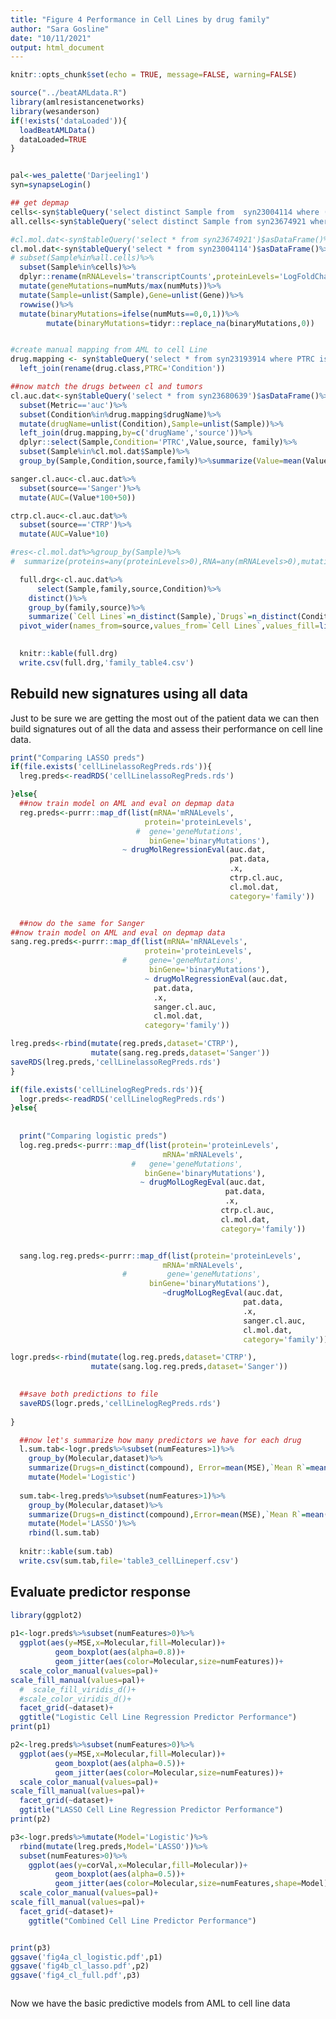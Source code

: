 ```yaml
---
title: "Figure 4 Performance in Cell Lines by drug family"
author: "Sara Gosline"
date: "10/11/2021"
output: html_document
---
```


```r
knitr::opts_chunk$set(echo = TRUE, message=FALSE, warning=FALSE)

source("../beatAMLdata.R")
library(amlresistancenetworks)
library(wesanderson)
if(!exists('dataLoaded')){
  loadBeatAMLData()
  dataLoaded=TRUE
}


pal<-wes_palette('Darjeeling1')
syn=synapseLogin()

## get depmap
cells<-syn$tableQuery('select distinct Sample from  syn23004114 where ( LogFoldChange<>0 AND transcriptCounts<>0)')$asDataFrame()$Sample
all.cells<-syn$tableQuery('select distinct Sample from syn23674921 where ( LogFoldChange<>0 AND transcriptCounts<>0)')$asDataFrame()$Sample

#cl.mol.dat<-syn$tableQuery('select * from syn23674921')$asDataFrame()%>%
cl.mol.dat<-syn$tableQuery('select * from syn23004114')$asDataFrame()%>%
# subset(Sample%in%all.cells)%>%
  subset(Sample%in%cells)%>%
  dplyr::rename(mRNALevels='transcriptCounts',proteinLevels='LogFoldChange')%>%
  mutate(geneMutations=numMuts/max(numMuts))%>%
  mutate(Sample=unlist(Sample),Gene=unlist(Gene))%>%
  rowwise()%>%
  mutate(binaryMutations=ifelse(numMuts==0,0,1))%>%
        mutate(binaryMutations=tidyr::replace_na(binaryMutations,0))


#create manual mapping from AML to cell Line
drug.mapping <- syn$tableQuery('select * from syn23193914 where PTRC is not NULL')$asDataFrame()%>%
  left_join(rename(drug.class,PTRC='Condition'))

##now match the drugs between cl and tumors
cl.auc.dat<-syn$tableQuery('select * from syn23680639')$asDataFrame()%>%
  subset(Metric=='auc')%>%
  subset(Condition%in%drug.mapping$drugName)%>%
  mutate(drugName=unlist(Condition),Sample=unlist(Sample))%>%
  left_join(drug.mapping,by=c('drugName','source'))%>%
  dplyr::select(Sample,Condition='PTRC',Value,source, family)%>%
  subset(Sample%in%cl.mol.dat$Sample)%>%
  group_by(Sample,Condition,source,family)%>%summarize(Value=mean(Value))%>%ungroup()

sanger.cl.auc<-cl.auc.dat%>%
  subset(source=='Sanger')%>%
  mutate(AUC=(Value*100+50))

ctrp.cl.auc<-cl.auc.dat%>%
  subset(source=='CTRP')%>%
  mutate(AUC=Value*10)

#res<-cl.mol.dat%>%group_by(Sample)%>%
#  summarize(proteins=any(proteinLevels>0),RNA=any(mRNALevels>0),mutations=any(geneMutations>0))

  full.drg<-cl.auc.dat%>%
      select(Sample,family,source,Condition)%>%
    distinct()%>%
    group_by(family,source)%>%
    summarize(`Cell Lines`=n_distinct(Sample),`Drugs`=n_distinct(Condition))%>%
  pivot_wider(names_from=source,values_from=`Cell Lines`,values_fill=list(`Cell Lines`=0))

              
  knitr::kable(full.drg)
  write.csv(full.drg,'family_table4.csv')
```

## Rebuild new signatures using all data 

Just to be sure we are getting the most out of the patient data we can then build signatures out of all the data and assess their performance on cell line data.

```r

print("Comparing LASSO preds")
if(file.exists('cellLinelassoRegPreds.rds')){
  lreg.preds<-readRDS('cellLinelassoRegPreds.rds')

}else{
  ##now train model on AML and eval on depmap data
  reg.preds<-purrr::map_df(list(mRNA='mRNALevels',
                              protein='proteinLevels',
                            #  gene='geneMutations',
                               binGene='binaryMutations'),
                         ~ drugMolRegressionEval(auc.dat,
                                                 pat.data,
                                                 .x,
                                                 ctrp.cl.auc,
                                                 cl.mol.dat,
                                                 category='family'))


  ##now do the same for Sanger
##now train model on AML and eval on depmap data
sang.reg.preds<-purrr::map_df(list(mRNA='mRNALevels',
                              protein='proteinLevels',
                         #     gene='geneMutations',
                               binGene='binaryMutations'),
                              ~ drugMolRegressionEval(auc.dat,
                                pat.data,
                                .x,
                                sanger.cl.auc,
                                cl.mol.dat,
                              category='family'))

lreg.preds<-rbind(mutate(reg.preds,dataset='CTRP'),
                  mutate(sang.reg.preds,dataset='Sanger'))
saveRDS(lreg.preds,'cellLinelassoRegPreds.rds')
}

if(file.exists('cellLinelogRegPreds.rds')){
  logr.preds<-readRDS('cellLinelogRegPreds.rds')
}else{
  
  
  print("Comparing logistic preds")
  log.reg.preds<-purrr::map_df(list(protein='proteinLevels',
                                  mRNA='mRNALevels',
                           #   gene='geneMutations',
                              binGene='binaryMutations'),
                             ~ drugMolLogRegEval(auc.dat,
                                                pat.data,
                                                .x,
                                               ctrp.cl.auc,
                                               cl.mol.dat,
                                               category='family'))


  sang.log.reg.preds<-purrr::map_df(list(protein='proteinLevels',
                                  mRNA='mRNALevels',
                         #         gene='geneMutations',
                               binGene='binaryMutations'),
                                  ~drugMolLogRegEval(auc.dat,
                                                    pat.data,
                                                    .x,
                                                    sanger.cl.auc,
                                                    cl.mol.dat,
                                                    category='family'))

logr.preds<-rbind(mutate(log.reg.preds,dataset='CTRP'),
                  mutate(sang.log.reg.preds,dataset='Sanger'))

  
  ##save both predictions to file
  saveRDS(logr.preds,'cellLinelogRegPreds.rds')
    
}

  ##now let's summarize how many predictors we have for each drug
  l.sum.tab<-logr.preds%>%subset(numFeatures>1)%>%
    group_by(Molecular,dataset)%>%
    summarize(Drugs=n_distinct(compound), Error=mean(MSE),`Mean R`=mean(corVal,na.rm=T))%>%
    mutate(Model='Logistic')
  
  sum.tab<-lreg.preds%>%subset(numFeatures>1)%>%
    group_by(Molecular,dataset)%>%
    summarize(Drugs=n_distinct(compound),Error=mean(MSE),`Mean R`=mean(corVal,na.rm=T))%>%
    mutate(Model='LASSO')%>%
    rbind(l.sum.tab)
  
  knitr::kable(sum.tab)
  write.csv(sum.tab,file='table3_cellLineperf.csv')

```

## Evaluate predictor response


```r

library(ggplot2)
  
p1<-logr.preds%>%subset(numFeatures>0)%>%
  ggplot(aes(y=MSE,x=Molecular,fill=Molecular))+
          geom_boxplot(aes(alpha=0.8))+
          geom_jitter(aes(color=Molecular,size=numFeatures))+
  scale_color_manual(values=pal)+
scale_fill_manual(values=pal)+
  #  scale_fill_viridis_d()+
  #scale_color_viridis_d()+
  facet_grid(~dataset)+
  ggtitle("Logistic Cell Line Regression Predictor Performance")
print(p1)

p2<-lreg.preds%>%subset(numFeatures>0)%>%
  ggplot(aes(y=MSE,x=Molecular,fill=Molecular))+
          geom_boxplot(aes(alpha=0.5))+
          geom_jitter(aes(color=Molecular,size=numFeatures))+
  scale_color_manual(values=pal)+
scale_fill_manual(values=pal)+
  facet_grid(~dataset)+
  ggtitle("LASSO Cell Line Regression Predictor Performance")
print(p2)

p3<-logr.preds%>%mutate(Model='Logistic')%>%
  rbind(mutate(lreg.preds,Model='LASSO'))%>%
  subset(numFeatures>0)%>%
    ggplot(aes(y=corVal,x=Molecular,fill=Molecular))+
          geom_boxplot(aes(alpha=0.5))+
          geom_jitter(aes(color=Molecular,size=numFeatures,shape=Model))+
  scale_color_manual(values=pal)+
scale_fill_manual(values=pal)+
  facet_grid(~dataset)+
    ggtitle("Combined Cell Line Predictor Performance")


print(p3)
ggsave('fig4a_cl_logistic.pdf',p1)
ggsave('fig4b_cl_lasso.pdf',p2)
ggsave('fig4_cl_full.pdf',p3)



```


Now we have the basic predictive models from AML to cell line data